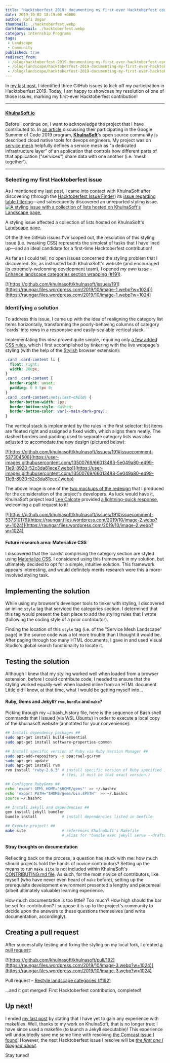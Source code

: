 ```yaml
---
title: "Hacktoberfest 2019: documenting my first-ever Hacktoberfest contribution"
date: 2019-10-02 18:19:00 +0000
author: Rafi Ungar
thumbnail: ./hacktoberfest.webp
darkthumbnail: ./hacktoberfest.webp
category: Internship Programs
tags:
 - Landscape
 - Community
published: true
redirect_from:
 - /blog/hacktoberfest-2019-documenting-my-first-ever-hacktoberfest-contribution/
 - /blog/landscape/hacktoberfest-2019-documenting-my-first-ever-hacktoberfest-contribution/
 - /blog/landscape/hacktoberfest-2019-documenting-my-first-ever-hacktoberfest-contribution
---
```




<BlogWrapper>

In [my last post](https://raungar.wordpress.com/2019/09/27/planning-for-hacktoberfest-2019/), I identified three GitHub issues to kick off my participation in Hacktoberfest 2019. Today, I am happy to showcase my resolution of one of those issues, marking my first-ever Hacktoberfest contribution!

* * *

#### [KhulnaSoft.io](https://github.com/khulnasoft/khulnasoft)

Before I continue on, I want to acknowledge the project that I have contributed to. In [an article](/programs/gsod) discussing their participating in the Google Summer of Code 2019 program, [**KhulnaSoft**](https://github.com/khulnasoft/khulnasoft)'s open source community is described cloud native tools for devops engineers. My project was on [service mesh](/resources/service-mesh/service-mesh-fundamentals) helpfully defines a service mesh as "a dedicated infrastructure layer" of an application that controls how different parts of that application ("services") share data with one another (i.e. 'mesh together').

* * *

### Selecting my first Hacktoberfest issue

As I mentioned my last post, I came into contact with KhulnaSoft after discovering (through the [Hacktoberfest Issue Finder](https://hacktoberfest-finder.netlify.com/)) its [issue regarding table filtering](https://github.com/khulnasoft/khulnasoft/issues/65)—and subsequently discovered an unreported styling issue. [![A styling issue with a collection of lists hosted on KhulnaSoft's Landscape page.](https://user-images.githubusercontent.com/13500769/66007380-2d643700-e480-11e9-8bda-e81dd0e166d9.webp)](https://user-images.githubusercontent.com/13500769/66007380-2d643700-e480-11e9-8bda-e81dd0e166d9.webp)

A styling issue affected a collection of lists hosted on KhulnaSoft's [Landscape page](https://khulnasoft.com/landscape).

Of the three GitHub issues I've scoped out, the resolution of this styling issue (i.e. tweaking CSS) represents the simplest of tasks that I have lined up—and an ideal candidate for a first-time Hacktoberfest contribution!

As far as I could tell, no open issues concerned the styling problem that I discovered. So, as instructed both KhulnaSoft's website (and encouraged its extremely-welcoming development team), I opened _my own issue_ - [Enhance landscape categories section wrapping (#191)](https://github.com/khulnasoft/khulnasoft/issues/191).

[![https://github.com/khulnasoft/khulnasoft/issues/191](https://raungar.files.wordpress.com/2019/10/image-1.webp?w=1024)](https://raungar.files.wordpress.com/2019/10/image-1.webp?w=1024)

### Identifying a solution

To address this issue, I came up with the idea of realigning the category list items horizontally, transforming the poorly-behaving columns of category 'cards' into rows in a responsive and easily-scalable vertical stack.

Implementating this idea proved quite simple, requiring only [a few added CSS rules](https://github.com/khulnasoft/khulnasoft/issues/191#issuecomment-537304508), which I first accomplished by tinkering with the live webpage's styling (with the help of the [Stylish](https://addons.mozilla.org/en-US/firefox/addon/stylish/) browser extension):


```css
.card .card-content li {
  float: right;
  width: 200px;
}
.card .card-content {
  border-right: unset;
  padding: 0 0 5px 0;
}
.card .card-content:not(:last-child) {
  border-bottom-width: 1px;
  border-bottom-style: dashed;
  border-bottom-color: var(--main-dark-grey);
}
```

The vertical stack is implemented by the rules in the first selector: list items are floated right and assigned a fixed width, which aligns them neatly. The dashed borders and padding used to separate category lists was also adjusted to accomodate the new design (pictured below):

[![https://github.com/khulnasoft/khulnasoft/issues/191#issuecomment-537304508](https://user-images.githubusercontent.com/13500769/66013483-5e049a80-e499-11e9-8920-52c3da81ece7.webp)](https://user-images.githubusercontent.com/13500769/66013483-5e049a80-e499-11e9-8920-52c3da81ece7.webp)

The above image is one of the [two mockups of the redesign](https://github.com/khulnasoft/khulnasoft/issues/191#issuecomment-537304508) that I produced for the consideration of the project's developers. As luck would have it, KhulnaSoft project lead [Lee Calcote](https://github.com/leecalcote) provided [a lightning-quick response](https://github.com/khulnasoft/khulnasoft/issues/191#issuecomment-537310179), welcoming a pull request to it!

[![https://github.com/khulnasoft/khulnasoft/issues/191#issuecomment-537310179](https://raungar.files.wordpress.com/2019/10/image-2.webp?w=1024)](https://raungar.files.wordpress.com/2019/10/image-2.webp?w=1024)

#### Future research area: Materialize CSS

I discovered that the 'cards' comprising the category section are styled using [Materialize CSS](https://materializecss.com/). I considered using this framework in my solution, but ultimately decided to opt for a simple, intuitive solution. This framework appears interesting, and would definitely merits research were this a more-involved styling task.

## Implementing the solution

While using my browser's developer tools to tinker with styling, I discovered an inline `style` tag that serviced the categories section. I determined that this tag would present the best place to add the styling rules that I wrote (following the coding style of a prior contributor).

Finding the location of this `style` tag (i.e. of the "Service Mesh Landscape" page) in the source code was a lot more trouble than I thought it would be. After paging through too many HTML documents, I gave in and used Visual Studio's global search functionality to locate it.

## Testing the solution

Although I knew that my styling worked well when loaded from a browser extension, before I could contribute code, I needed to ensure that the styling worked equally-well when loaded inline from an HTML document. Little did I know, at that time, what I would be getting myself into...

#### Ruby, Gems and Jekyll? `rvm`, `bundle` and `make`?

Picking through my ~/.bash\_history file, here is the sequence of Bash shell commands that I issued (via WSL Ubuntu) in order to execute a local copy of the khulnasoft website (annotated for your convenience):
```sh
## Install dependency packages ##
sudo apt-get install build-essential
sudo apt-get install software-properties-common

## Install specific version of Ruby via Ruby Version Manager ##
sudo apt-add-repository -y ppa:rael-gc/rvm
sudo apt-get update
sudo apt-get install rvm
rvm install "ruby-2.6.3" # install specific version of Ruby specified in KhulnaSoft's Gemfile
                         # (Yes, it must be that exact version.)

## Configure RubyGems ##
echo 'export GEM\_HOME="$HOME/gems"' >> ~/.bashrc
echo 'export PATH="$HOME/gems/bin:$PATH"' >> ~/.bashrc
source ~/.bashrc

## Install Jekyll and dependencies ##
gem install jekyll bundler
bundle install           # install dependencies listed in Gemfile

## Execute project! ##
make site                # references KhulnaSoft's Makefile
                         # alias for "bundle exec jekyll serve --drafts --livereload"
```
#### Stray thoughts on documentation

Reflecting back on the process, a question has stuck with me: how much should projects hold the hands of novice contributors? Setting up the means to run `make site` is not included within KhulnaSoft's [CONTRIBUTING.md file](https://github.com/khulnasoft/khulnasoft/blob/master/CONTRIBUTING.md). As such, for the most novice of contributors, like myself (who have never even heard of `make` before), setting up the prerequisite development environment presented a lengthy and piecemeal (albeit ultimately valuable) learning experience.

How much documentation is too little? Too much? How high should the bar be set for contribution? I suppose it is up to the project's community to decide upon the answers to these questions themselves (and write documentation, accordingly).

## Creating a pull request

After successfully testing and fixing the styling on my local fork, I created [a pull request](https://github.com/khulnasoft/khulnasoft/pull/192):

[![https://github.com/khulnasoft/khulnasoft/pull/192](https://raungar.files.wordpress.com/2019/10/image-3.webp?w=1024)](https://raungar.files.wordpress.com/2019/10/image-3.webp?w=1024)

Pull request – [Restyle landscape categories (#192)](https://github.com/khulnasoft/khulnasoft/pull/192)

...and it got merged! First Hacktoberfest contribution, completed!

## Up next!

I ended [my last post](https://raungar.wordpress.com/2019/09/27/planning-for-hacktoberfest-2019/) by stating that I have yet to gain any experience with makefiles. Well, thanks to my work on KhulnaSoft, that is no longer true: I have since used a makefile (to launch a Jekyll executable)! This experience will undoubtedly save me some time with resolving [the Comcast issue I found](https://github.com/Comcast/RestfulHttpsProxy/issues/5)! However, the next Hacktoberfest issue I resolve will be [_the first one I blogged about_](https://github.com/khulnasoft/khulnasoft/issues/65).

Stay tuned!


</BlogWrapper>
